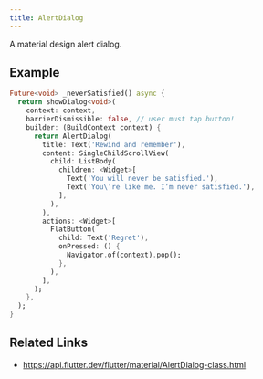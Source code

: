 ```yaml
---
title: AlertDialog
---
```


A material design alert dialog.

## Example

```dart liveslice=AlertDialog height=360px
Future<void> _neverSatisfied() async {
  return showDialog<void>(
    context: context,
    barrierDismissible: false, // user must tap button!
    builder: (BuildContext context) {
      return AlertDialog(
        title: Text('Rewind and remember'),
        content: SingleChildScrollView(
          child: ListBody(
            children: <Widget>[
              Text('You will never be satisfied.'),
              Text('You\’re like me. I’m never satisfied.'),
            ],
          ),
        ),
        actions: <Widget>[
          FlatButton(
            child: Text('Regret'),
            onPressed: () {
              Navigator.of(context).pop();
            },
          ),
        ],
      );
    },
  );
}
```

## Related Links

- https://api.flutter.dev/flutter/material/AlertDialog-class.html

